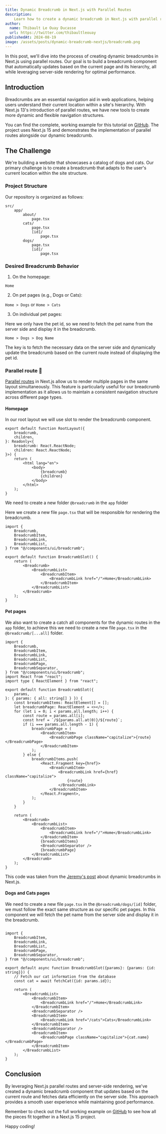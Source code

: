 ```yaml
---
title: Dynamic Breadcrumb in Next.js with Parallel Routes
description:
    Learn how to create a dynamic breadcrumb in Next.js with parallel routes.
author:
  name: Thibault Le Ouay Ducasse
  url: https://twitter.com/thibaultleouay
publishedAt: 2024-08-19
image: /assets/posts/dynamic-breadcrumb-nextjs/breadcrumb.png
---
```


In this post, we'll dive into the process of creating dynamic breadcrumbs in Next.js using parallel routes. Our goal is to build a breadcrumb component that automatically updates based on the current page and its hierarchy, all while leveraging server-side rendering for optimal performance.

## Introduction

Breadcrumbs are an essential navigation aid in web applications, helping users understand their current location within a site's hierarchy. With Next.js 13's introduction of parallel routes, we have new tools to create more dynamic and flexible navigation structures.


You can find the complete, working example for this tutorial on [GitHub](https://github.com/openstatusHQ/nextjs-dynamic-breadcrumb/). The project uses Next.js 15 and demonstrates the implementation of parallel routes alongside our dynamic breadcrumb.


## The Challenge

We're building a website that showcases a catalog of dogs and cats. Our primary challenge is to create a breadcrumb that adapts to the user's current location within the site structure.

### Project Structure

Our repository is organized as follows:


```
src/
    app/
        about/
            page.tsx
        cats/
            page.tsx
            [id]/
                page.tsx
        dogs/
            page.tsx
            [id]/
                page.tsx
```


### Desired Breadcrumb Behavior


1. On the homepage:

`Home`

2. On pet pages (e.g., Dogs or Cats):

`Home > Dogs` or `Home > Cats`

3. On individual pet pages:

Here we only have the pet id, so we need to fetch the pet name from the server side and display it in the breadcrumb.

`Home > Dogs > Dog Name`

The key is to fetch the necessary data on the server side and dynamically update the breadcrumb based on the current route instead of displaying the pet id.



### Parallel route 🚀

[Parallel routes](https://nextjs.org/docs/app/building-your-application/routing/parallel-routes) in Next.js allow us to render multiple pages in the same layout simultaneously. This feature is particularly useful for our breadcrumb implementation as it allows us to maintain a consistent navigation structure across different page types.


#### Homepage

In our root layout  we will use slot to render the breadcrumb component.

```tsx
export default function RootLayout({
	breadcrumb,
	children,
}: Readonly<{
	breadcrumb: React.ReactNode;
	children: React.ReactNode;
}>) {
	return (
		<html lang="en">
			<body>
				{breadcrumb}
				{children}
			</body>
		</html>
	);
}
```

We need to create a new folder `@breadcrumb` in the `app` folder

Here we create a new file `page.tsx` that will be responsible for rendering the breadcrumb.

```tsx
import {
	Breadcrumb,
	BreadcrumbItem,
	BreadcrumbLink,
	BreadcrumbList,
} from "@/components/ui/breadcrumb";

export default function BreadcrumbSlot() {
	return (
		<Breadcrumb>
			<BreadcrumbList>
				<BreadcrumbItem>
					<BreadcrumbLink href="/">Home</BreadcrumbLink>
				</BreadcrumbItem>
			</BreadcrumbList>
		</Breadcrumb>
	);
}
```

#### Pet pages

We also want to create a catch all components for the dynamic routes in the `app` folder, to achieve this we need to create a new file `page.tsx` in the `@breadcrumb/[...all]` folder.

```tsx
import {
	Breadcrumb,
	BreadcrumbItem,
	BreadcrumbLink,
	BreadcrumbList,
	BreadcrumbPage,
	BreadcrumbSeparator,
} from "@/components/ui/breadcrumb";
import React from "react";
import type { ReactElement } from "react";

export default function BreadcrumbSlot({
	params,
}: { params: { all: string[] } }) {
	const breadcrumbItems: ReactElement[] = [];
	let breadcrumbPage: ReactElement = <></>;
	for (let i = 0; i < params.all.length; i++) {
		const route = params.all[i];
		const href = `/${params.all.at(0)}/${route}`;
		if (i === params.all.length - 1) {
			breadcrumbPage = (
				<BreadcrumbItem>
					<BreadcrumbPage className="capitalize">{route}</BreadcrumbPage>
				</BreadcrumbItem>
			);
		} else {
			breadcrumbItems.push(
				<React.Fragment key={href}>
					<BreadcrumbItem>
						<BreadcrumbLink href={href} className="capitalize">
							{route}
						</BreadcrumbLink>
					</BreadcrumbItem>
				</React.Fragment>,
			);
		}
	}

	return (
		<Breadcrumb>
			<BreadcrumbList>
				<BreadcrumbItem>
					<BreadcrumbLink href="/">Home</BreadcrumbLink>
				</BreadcrumbItem>
				{breadcrumbItems}
				<BreadcrumbSeparator />
				{breadcrumbPage}
			</BreadcrumbList>
		</Breadcrumb>
	);
}
```
This code was taken from the [Jeremy's post](https://jeremykreutzbender.com/blog/app-router-dynamic-breadcrumbs) about dynamic breadcrumbs in Next.js.

#### Dogs and Cats pages

We need to create a new file `page.tsx` in the `@breadcrumb/dogs/[id]` folder, we must follow the exact same structure as our specific pet pages.
In this component we will fetch the pet name from the server side and display it in the breadcrumb.

```tsx

import {
	BreadcrumbItem,
	BreadcrumbLink,
	BreadcrumbList,
	BreadcrumbPage,
	BreadcrumbSeparator,
} from "@/components/ui/breadcrumb";

export default async function BreadcrumbSlot({params}: {params: {id: string}}) {
	// Fetch our cat information from the database
	const cat = await fetchCat({id: params.id});

	return (
		<BreadcrumbList>
			<BreadcrumbItem>
				<BreadcrumbLink href="/">Home</BreadcrumbLink>
			</BreadcrumbItem>
			<BreadcrumbSeparator />
			<BreadcrumbItem>
				<BreadcrumbLink href="/cats">Cats</BreadcrumbLink>
			</BreadcrumbItem>
			<BreadcrumbSeparator />
			<BreadcrumbItem>
				<BreadcrumbPage className="capitalize">{cat.name}</BreadcrumbPage>
			</BreadcrumbItem>
		</BreadcrumbList>
	);
}
```


## Conclusion

By leveraging Next.js parallel routes and server-side rendering, we've created a dynamic breadcrumb component that updates based on the current route and fetches data efficiently on the server side. This approach provides a smooth user experience while maintaining good performance.

Remember to check out the full working example on [GitHub](https://github.com/openstatusHQ/nextjs-dynamic-breadcrumb/) to see how all the pieces fit together in a Next.js 15 project.

Happy coding!